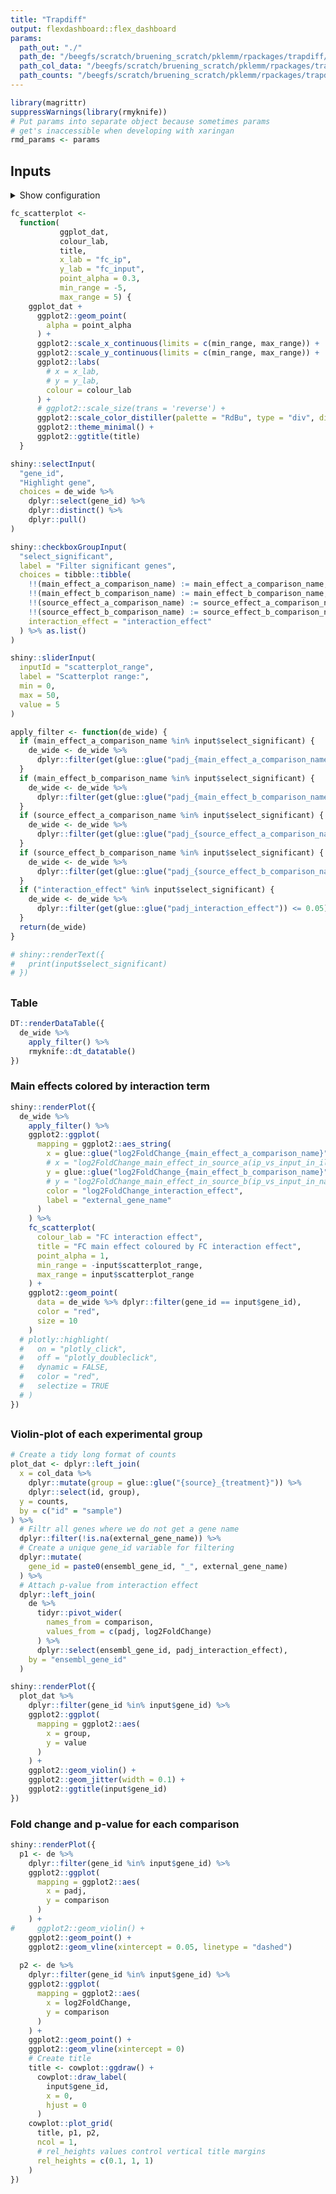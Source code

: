 ```yaml
---
title: "Trapdiff"
output: flexdashboard::flex_dashboard
params:
  path_out: "./"
  path_de: "/beegfs/scratch/bruening_scratch/pklemm/rpackages/trapdiff/inst/rmd/trapdiff/de.rds"
  path_col_data: "/beegfs/scratch/bruening_scratch/pklemm/rpackages/trapdiff/inst/rmd/trapdiff/col_data.rds"
  path_counts: "/beegfs/scratch/bruening_scratch/pklemm/rpackages/trapdiff/inst/rmd/trapdiff/counts.rds"
---
```


```r
library(magrittr)
suppressWarnings(library(rmyknife))
# Put params into separate object because sometimes params
# get's inaccessible when developing with xaringan
rmd_params <- params
```

## Inputs {.sidebar data-width=300 data-height=800}

<details>
<summary>Show configuration</summary>

```r
# Print settings as table
rmyknife::print_params(rmd_params)
```

```r
col_data <- readRDS(rmd_params$path_col_data)
counts <- readRDS(rmd_params$path_counts)
de <- readRDS(rmd_params$path_de) %>%
  dplyr::mutate(gene_id = glue::glue("{ensembl_gene_id}_{external_gene_name}"))
de_wide <- de %>%
  tidyr::pivot_wider(
    names_from = comparison,
    values_from = c(padj, log2FoldChange)
  )

treatment_a <- col_data$treatment %>%
  levels() %>%
  .[1]
treatment_b <- col_data$treatment %>%
  levels() %>%
  .[2]
source_a <- col_data$source %>%
  levels() %>%
  .[1]
source_b <- col_data$source %>%
  levels() %>%
  .[2]

main_effect_a_comparison_name <- glue::glue("main_in_source_a___{treatment_a}_vs_{treatment_b}_in_{source_a}")
main_effect_b_comparison_name <- glue::glue("main_in_source_b___{treatment_a}_vs_{treatment_b}_in_{source_b}")
source_effect_a_comparison_name <- glue::glue("source_in_main_a___{source_a}_vs_{source_b}_in_{treatment_a}")
source_effect_b_comparison_name <- glue::glue("source_in_main_b___{source_a}_vs_{source_b}_in_{treatment_b}")

tibble::tibble(
  condition = c("a", "b"),
  treatment = c(treatment_a, treatment_b),
  source = c(source_a, source_b)
) %>%
  knitr::kable()
```

</details>

```r
fc_scatterplot <-
  function(
           ggplot_dat,
           colour_lab,
           title,
           x_lab = "fc_ip",
           y_lab = "fc_input",
           point_alpha = 0.3,
           min_range = -5,
           max_range = 5) {
    ggplot_dat +
      ggplot2::geom_point(
        alpha = point_alpha
      ) +
      ggplot2::scale_x_continuous(limits = c(min_range, max_range)) +
      ggplot2::scale_y_continuous(limits = c(min_range, max_range)) +
      ggplot2::labs(
        # x = x_lab,
        # y = y_lab,
        colour = colour_lab
      ) +
      # ggplot2::scale_size(trans = 'reverse') +
      ggplot2::scale_color_distiller(palette = "RdBu", type = "div", direction = -1, limits = c(min_range, max_range)) +
      ggplot2::theme_minimal() +
      ggplot2::ggtitle(title)
  }

shiny::selectInput(
  "gene_id",
  "Highlight gene",
  choices = de_wide %>%
    dplyr::select(gene_id) %>%
    dplyr::distinct() %>%
    dplyr::pull()
)

shiny::checkboxGroupInput(
  "select_significant",
  label = "Filter significant genes",
  choices = tibble::tibble(
    !!(main_effect_a_comparison_name) := main_effect_a_comparison_name,
    !!(main_effect_b_comparison_name) := main_effect_b_comparison_name,
    !!(source_effect_a_comparison_name) := source_effect_a_comparison_name,
    !!(source_effect_b_comparison_name) := source_effect_b_comparison_name,
    interaction_effect = "interaction_effect"
  ) %>% as.list()
)

shiny::sliderInput(
  inputId = "scatterplot_range",
  label = "Scatterplot range:",
  min = 0,
  max = 50,
  value = 5
)

apply_filter <- function(de_wide) {
  if (main_effect_a_comparison_name %in% input$select_significant) {
    de_wide <- de_wide %>%
      dplyr::filter(get(glue::glue("padj_{main_effect_a_comparison_name}")) <= 0.05)
  }
  if (main_effect_b_comparison_name %in% input$select_significant) {
    de_wide <- de_wide %>%
      dplyr::filter(get(glue::glue("padj_{main_effect_b_comparison_name}")) <= 0.05)
  }
  if (source_effect_a_comparison_name %in% input$select_significant) {
    de_wide <- de_wide %>%
      dplyr::filter(get(glue::glue("padj_{source_effect_a_comparison_name}")) <= 0.05)
  }
  if (source_effect_b_comparison_name %in% input$select_significant) {
    de_wide <- de_wide %>%
      dplyr::filter(get(glue::glue("padj_{source_effect_b_comparison_name}")) <= 0.05)
  }
  if ("interaction_effect" %in% input$select_significant) {
    de_wide <- de_wide %>%
      dplyr::filter(get(glue::glue("padj_interaction_effect")) <= 0.05)
  }
  return(de_wide)
}

# shiny::renderText({
#   print(input$select_significant)
# })
```

##

### Table

```r

DT::renderDataTable({
  de_wide %>%
    apply_filter() %>%
    rmyknife::dt_datatable()
})

```

### Main effects colored by interaction term

```r

shiny::renderPlot({
  de_wide %>%
    apply_filter() %>%
    ggplot2::ggplot(
      mapping = ggplot2::aes_string(
        x = glue::glue("log2FoldChange_{main_effect_a_comparison_name}"),
        # x = "log2FoldChange_main_effect_in_source_a(ip_vs_input_in_il6)",
        y = glue::glue("log2FoldChange_{main_effect_b_comparison_name}"),
        # y = "log2FoldChange_main_effect_in_source_b(ip_vs_input_in_nacl)",
        color = "log2FoldChange_interaction_effect",
        label = "external_gene_name"
      )
    ) %>%
    fc_scatterplot(
      colour_lab = "FC interaction effect",
      title = "FC main effect coloured by FC interaction effect",
      point_alpha = 1,
      min_range = -input$scatterplot_range,
      max_range = input$scatterplot_range
    ) +
    ggplot2::geom_point(
      data = de_wide %>% dplyr::filter(gene_id == input$gene_id),
      color = "red",
      size = 10
    )
  # plotly::highlight(
  #   on = "plotly_click",
  #   off = "plotly_doubleclick",
  #   dynamic = FALSE,
  #   color = "red",
  #   selectize = TRUE
  # )
})
```

##

### Violin-plot of each experimental group

```r
# Create a tidy long format of counts
plot_dat <- dplyr::left_join(
  x = col_data %>%
    dplyr::mutate(group = glue::glue("{source}_{treatment}")) %>%
    dplyr::select(id, group),
  y = counts,
  by = c("id" = "sample")
) %>%
  # Filtr all genes where we do not get a gene name
  dplyr::filter(!is.na(external_gene_name)) %>%
  # Create a unique gene_id variable for filtering
  dplyr::mutate(
    gene_id = paste0(ensembl_gene_id, "_", external_gene_name)
  ) %>%
  # Attach p-value from interaction effect
  dplyr::left_join(
    de %>%
      tidyr::pivot_wider(
        names_from = comparison,
        values_from = c(padj, log2FoldChange)
      ) %>%
      dplyr::select(ensembl_gene_id, padj_interaction_effect),
    by = "ensembl_gene_id"
  )

shiny::renderPlot({
  plot_dat %>%
    dplyr::filter(gene_id %in% input$gene_id) %>%
    ggplot2::ggplot(
      mapping = ggplot2::aes(
        x = group,
        y = value
      )
    ) +
    ggplot2::geom_violin() +
    ggplot2::geom_jitter(width = 0.1) +
    ggplot2::ggtitle(input$gene_id)
})
```

### Fold change and p-value for each comparison

```r
shiny::renderPlot({
  p1 <- de %>%
    dplyr::filter(gene_id %in% input$gene_id) %>%
    ggplot2::ggplot(
      mapping = ggplot2::aes(
        x = padj,
        y = comparison
      )
    ) +
#     ggplot2::geom_violin() +
    ggplot2::geom_point() +
    ggplot2::geom_vline(xintercept = 0.05, linetype = "dashed")
  
  p2 <- de %>%
    dplyr::filter(gene_id %in% input$gene_id) %>%
    ggplot2::ggplot(
      mapping = ggplot2::aes(
        x = log2FoldChange,
        y = comparison
      )
    ) +
    ggplot2::geom_point() +
    ggplot2::geom_vline(xintercept = 0)
    # Create title
    title <- cowplot::ggdraw() +
      cowplot::draw_label(
        input$gene_id,
        x = 0,
        hjust = 0
      )
    cowplot::plot_grid(
      title, p1, p2,
      ncol = 1,
      # rel_heights values control vertical title margins
      rel_heights = c(0.1, 1, 1)
    )
})
```
